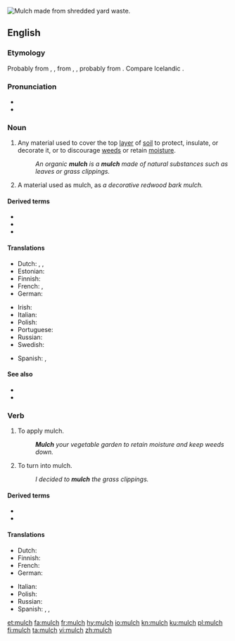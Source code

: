 {{wikipedia}}
[[Image:Mulch shredded yard waste.JPG|thumb|right|Mulch made from shredded yard waste.]]
{{also|Mulch}}
==English==

===Etymology===
Probably from {{inh|en|enm|melsche}}, {{m|enm|molsh||soft}}, from {{inh|en|ang|melsc}}, {{m|ang|milisc||mellow; mild; sweet|lit=honeyed}}, probably from {{inh|en|gem-pro|*mili||honey}}. Compare Icelandic {{m|is|milska||a honeyed beverage}}.

===Pronunciation===
* {{IPA|/mʌltʃ/|lang=en}}
* {{rhymes|ʌltʃ|lang=en}}

===Noun===
{{en-noun|~|es}}

# {{label|en|agriculture|horticulture}} Any material used to cover the top [[layer]] of [[soil]] to protect, insulate, or decorate it, or to discourage [[weed]]s or retain [[moisture]].
#: ''An organic '''mulch''' is a '''mulch''' made of natural substances such as leaves or grass clippings.''
# {{label|en|countable|agriculture}} A material used as mulch, as ''a decorative redwood bark mulch.''

====Derived terms====
* {{l|en|inorganic mulch}}
* {{l|en|mulch depth}}
* {{l|en|organic mulch}}

====Translations====
{{trans-top|shredded matter for covering the soil}}
* Dutch: {{t|nl|mulch}}, {{t|nl|muls}}, {{t|nl|bodembedekking}}
* Estonian: {{t|et|multš}}
* Finnish: {{t|fi|lehtikate}}
* French: {{t+|fr|paillage|f}}, {{t+|fr|paillis|m}}
* German: {{t+|de|Mulch|m}}
{{trans-mid}}
* Irish: {{t|ga|móta|m}}
* Italian: {{t+|it|pacciame|m}}
* Polish: {{t+|pl|mulcz|m}}
* Portuguese: {{t+|pt|manta|f}}
* Russian: {{t+|ru|му́льча|f}}
* Swedish: {{t|sv|komposttäckning}}
{{trans-bottom}}

{{checktrans-top}}
{{trans-mid}}
* Spanish: {{t+check|es|capote|m}}, {{t-check|es|mantillo|m}}
{{trans-bottom}}

====See also====
* {{l|en|compost}}
* {{l|en|humus}}

===Verb===
{{en-verb|es}}

# {{label|en|agriculture}} To apply mulch.
#: '''''Mulch''' your vegetable garden to retain moisture and keep weeds down.''
# {{label|en|agriculture}} To turn into mulch.
#: ''I decided to '''mulch''' the grass clippings.''

====Derived terms====
* {{l|en|mulcher}}
* {{l|en|mulching mower}}

====Translations====
{{trans-top|to apply mulch}}
* Dutch: {{t|nl|mulchen}}
* Finnish: {{t|fi|peittää lehtikatteella}}
* French: {{t+|fr|pailler}}
* German: {{t|de|mulchen}}
{{trans-mid}}
* Italian: {{t|it|pacciamare}}
* Polish: {{t+|pl|mulczować}}
* Russian: {{t+|ru|мульчи́ровать|impf|pf}}
* Spanish: {{t|es|[[cubrir]] [[con]] [[capote]]}}, {{t|es|[[cubrir]] [[con]] [[manitllo]]}}, {{t+|es|abonar}}
{{trans-bottom}}

[[et:mulch]]
[[fa:mulch]]
[[fr:mulch]]
[[hy:mulch]]
[[io:mulch]]
[[kn:mulch]]
[[ku:mulch]]
[[pl:mulch]]
[[fi:mulch]]
[[ta:mulch]]
[[vi:mulch]]
[[zh:mulch]]